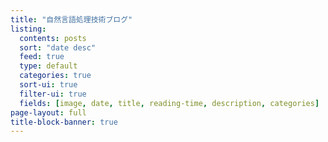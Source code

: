 ```yaml
---
title: "自然言語処理技術ブログ"
listing:
  contents: posts
  sort: "date desc"
  feed: true
  type: default
  categories: true
  sort-ui: true
  filter-ui: true
  fields: [image, date, title, reading-time, description, categories]
page-layout: full
title-block-banner: true
---
```



